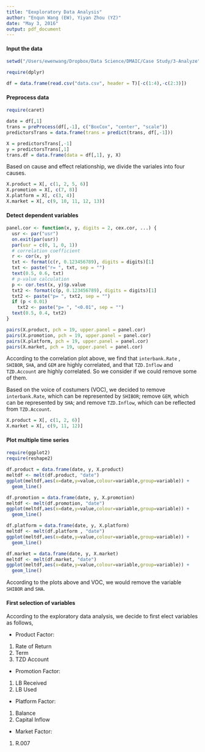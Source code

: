 ```yaml
---
title: "Eexploratory Data Analysis"
author: "Enqun Wang (EW), Yiyan Zhou (YZ)"
date: "May 3, 2016"
output: pdf_document
---
```


#### Input the data

```r
setwd("/Users/ewenwang/Dropbox/Data Science/DMAIC/Case Study/3-Analyze")

require(dplyr)

df = data.frame(read.csv("data.csv", header = T)[-c(1:4),-c(2:3)])
```

#### Preprocess data

```r
require(caret)

date = df[,1]
trans = preProcess(df[,-1], c("BoxCox", "center", "scale"))
predictorsTrans = data.frame(trans = predict(trans, df[,-1]))

X = predictorsTrans[,-1]
y = predictorsTrans[,1]
trans.df = data.frame(data = df[,1], y, X)
```

Based on cause and effect relationship, we divide the variales into four causes.

```r
X.product = X[, c(1, 2, 5, 6)]
X.promotion = X[, c(7, 8)]
X.platform = X[, c(3, 4)]
X.market = X[, c(9, 10, 11, 12, 13)]
```

#### Detect dependent variables

```r
panel.cor <- function(x, y, digits = 2, cex.cor, ...) {
  usr <- par("usr")
  on.exit(par(usr))
  par(usr = c(0, 1, 0, 1))
  # correlation coefficient
  r <- cor(x, y)
  txt <- format(c(r, 0.123456789), digits = digits)[1]
  txt <- paste("r= ", txt, sep = "")
  text(0.5, 0.6, txt)
  # p-value calculation
  p <- cor.test(x, y)$p.value
  txt2 <- format(c(p, 0.123456789), digits = digits)[1]
  txt2 <- paste("p= ", txt2, sep = "")
  if (p < 0.01) 
    txt2 <- paste("p= ", "<0.01", sep = "")
  text(0.5, 0.4, txt2)
}

pairs(X.product, pch = 19, upper.panel = panel.cor)
pairs(X.promotion, pch = 19, upper.panel = panel.cor)
pairs(X.platform, pch = 19, upper.panel = panel.cor)
pairs(X.market, pch = 19, upper.panel = panel.cor)
```

According to the correlation plot above, we find that `interbank.Rate` , `SHIBOR`, `SHA`, and `GEM` are highly correlated, and that `TZD.Inflow` and `TZD.Account` are highly correlated. So we consider if we could remove some of them. 

Based on the voice of costumers (VOC), we decided to remove `interbank.Rate`, which can be represented by `SHIBOR`; remove `GEM`, which can be represented by `SHA`; and remove `TZD.Inflow`, which can be reflected from `TZD.Account`.

```r
X.product = X[, c(1, 2, 6)]
X.market = X[, c(9, 11, 12)]
```

#### Plot multiple time series

```r
require(ggplot2)
require(reshape2)

df.product = data.frame(date, y, X.product)
meltdf <- melt(df.product, "date")
ggplot(meltdf,aes(x=date,y=value,colour=variable,group=variable)) +
  geom_line()

df.promotion = data.frame(date, y, X.promotion)
meltdf <- melt(df.promotion, "date")
ggplot(meltdf,aes(x=date,y=value,colour=variable,group=variable)) +
  geom_line()

df.platform = data.frame(date, y, X.platform)
meltdf <- melt(df.platform , "date")
ggplot(meltdf,aes(x=date,y=value,colour=variable,group=variable)) +
  geom_line()

df.market = data.frame(date, y, X.market)
meltdf <- melt(df.market, "date")
ggplot(meltdf,aes(x=date,y=value,colour=variable,group=variable)) +
  geom_line()
```

According to the plots above and VOC, we would remove the variable `SHIBOR` and `SHA`.

#### First selection of variables

According to the exploratory data analysis, we decide to first elect variables as follows,

- Product Factor:

1. Rate of Return
2. Term
3. TZD Account

- Promotion Factor:

1. LB Received
2. LB Used

- Platform Factor:

1. Balance
2. Capital Inflow

- Market Factor:

1. R.007




